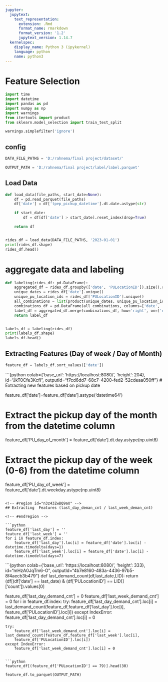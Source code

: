 ```yaml
---
jupyter:
  jupytext:
    text_representation:
      extension: .Rmd
      format_name: rmarkdown
      format_version: '1.2'
      jupytext_version: 1.14.7
  kernelspec:
    display_name: Python 3 (ipykernel)
    language: python
    name: python3
---
```


<!-- #region id="XetvxEdeP_9R" -->
# Feature Selection
<!-- #endregion -->

```python
import time
import datetime
import pandas as pd
import numpy as np
import warnings
from itertools import product
from sklearn.model_selection import train_test_split

warnings.simplefilter('ignore')
```

## config

```python
DATA_FILE_PATHS = 'D:/rahnema/final project/dataset/'

OUTPUT_PATH = 'D:/rahnema/final project/label/label.parquet'
```

<!-- #region id="rluQ2Egj6oBm" -->
## Load Data
<!-- #endregion -->

```python
def load_data(file_paths, start_date=None):
    df = pd.read_parquet(file_paths)
    df['date'] = df['tpep_pickup_datetime'].dt.date.astype(str)

    if start_date:
        df = df[df['date'] > start_date].reset_index(drop=True)

    return df


rides_df = load_data(DATA_FILE_PATHS, '2023-01-01')
print(rides_df.shape)
rides_df.head()
```

# aggregate data and labeling

```python
def labeling(rides_df: pd.DataFrame):
    aggregated_df = rides_df.groupby(['date', 'PULocationID']).size().reset_index(name='count')
    unique_dates = rides_df['date'].unique()
    unique_pu_location_ids = rides_df['PULocationID'].unique()
    all_combinations = list(product(unique_dates, unique_pu_location_ids))
    combinations_df = pd.DataFrame(all_combinations, columns=['date', 'PULocationID'])
    label_df = aggregated_df.merge(combinations_df, how='right', on=['date', 'PULocationID']).fillna(0)
    return label_df


labels_df = labeling(rides_df)
print(labels_df.shape)
labels_df.head()
```

<!-- #region id="xyDs-W29Q0L8" -->
## Extracting  Features (Day of week / Day of Month)
<!-- #endregion -->

```python
feature_df = labels_df.sort_values(['date'])
```

```{python colab={'base_uri': 'https://localhost:8080/', 'height': 204}, id="JkT0Cfe3KcfI", outputId="f7cd6dd7-68c7-4200-fed2-52cdeaa050ff"}
# Extracting new features based on pickup date

feature_df['date']=feature_df['date'].astype('datetime64')

# Extract the pickup day of the month from the datetime column
feature_df['PU_day_of_month'] = feature_df['date'].dt.day.astype(np.uint8)

# Extract the pickup day of the week (0-6) from the datetime column
feature_df['PU_day_of_week'] = feature_df['date'].dt.weekday.astype(np.uint8)

```

<!-- #region id="n3z43ZwBQ9aU" -->
## Extracting  Features (last_day_deman_cnt / last_week_deman_cnt)

<!-- #endregion -->

```python
feature_df['last_day'] = ''
feature_df['last_week'] = ''
for i in feature_df.index:
    feature_df['last_day'].loc[i] = feature_df['date'].loc[i] - datetime.timedelta(days=1)
    feature_df['last_week'].loc[i] = feature_df['date'].loc[i] - datetime.timedelta(days=7)
```

```{python colab={'base_uri': 'https://localhost:8080/', 'height': 333}, id="mHzA0JqTm6-O", outputId="4b7e8160-483a-4436-97b5-8f4aecb3b479"}
def last_demand_count(df,last_date,LID):
    return (df[(df['date'] == last_date) & (df['PULocationID'] == LID)]['count']).values[0]

feature_df['last_day_demand_cnt'] = 0
feature_df['last_week_demand_cnt'] = 0
for i in feature_df.index:
    try:
        feature_df['last_day_demand_cnt'].loc[i] = last_demand_count(feature_df,feature_df['last_day'].loc[i],
        feature_df['PULocationID'].loc[i])
    except IndexError:
        feature_df['last_day_demand_cnt'].loc[i] = 0

    try:
        feature_df['last_week_demand_cnt'].loc[i] = last_demand_count(feature_df,feature_df['last_week'].loc[i],
        feature_df['PULocationID'].loc[i])
    except IndexError:
        feature_df['last_week_demand_cnt'].loc[i] = 0

```

```python
feature_df[(feature_df['PULocationID'] == 79)].head(30)
```

```python
feature_df.to_parquet(OUTPUT_PATH)
```

```python

```
